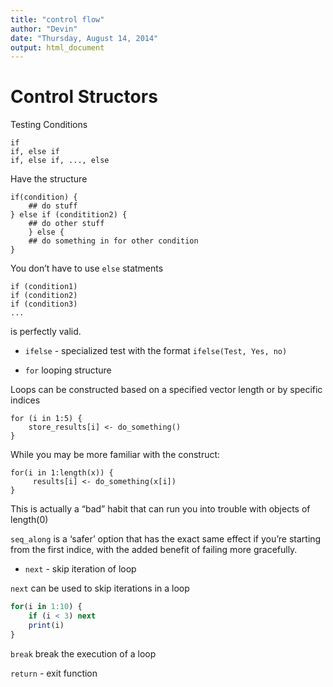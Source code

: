 ```yaml
---
title: "control flow"
author: "Devin"
date: "Thursday, August 14, 2014"
output: html_document
---
```



Control Structors 
========================================================

Testing Conditions

```
if
if, else if 
if, else if, ..., else
```

Have the structure

```
if(condition) {
    ## do stuff
} else if (conditition2) {
    ## do other stuff
    } else {
    ## do something in for other condition
}
```

You don't have to use `else` statments

```
if (condition1)
if (condition2)
if (condition3)
...
```

is perfectly valid.

* `ifelse` - specialized test with the format `ifelse(Test, Yes, no)`

* `for` looping structure

Loops can be constructed based on a specified vector length or by specific indices

```
for (i in 1:5) {
    store_results[i] <- do_something()
}
```

While you may be more familiar with the construct:

```
for(i in 1:length(x)) {
     results[i] <- do_something(x[i])
}
```

This is actually a "bad" habit that can run you into trouble with objects of length(0)

`seq_along` is a 'safer' option that has the exact same effect if you're starting from the first indice, with the added benefit of failing more gracefully.

* `next` - skip iteration of loop

`next` can be used to skip iterations in a loop 

```r
for(i in 1:10) {
    if (i < 3) next
    print(i)
}
```

`break` break the execution of a loop

`return` - exit function
